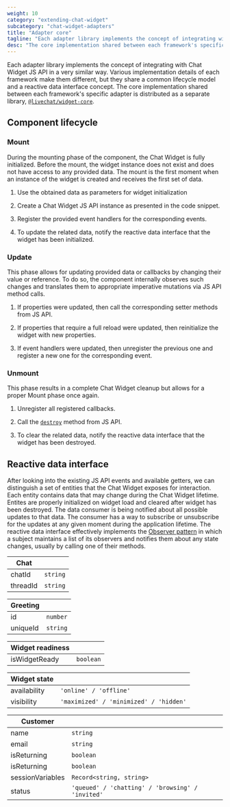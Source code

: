 ```yaml
---
weight: 10
category: "extending-chat-widget"
subcategory: "chat-widget-adapters"
title: "Adapter core"
tagline: "Each adapter library implements the concept of integrating with Chat Widget JS API in a very similar way."
desc: "The core implementation shared between each framework's specific adapter is distributed as a separate library."
---
```


Each adapter library implements the concept of integrating with Chat Widget JS API in a very similar way.
Various implementation details of each framework make them different, but they share a common lifecycle model and a reactive data interface concept.
The core implementation shared between each framework's specific adapter is distributed as a separate library, [`@livechat/widget-core`](https://www.npmjs.com/package/@livechat/widget-core).

## Component lifecycle

### Mount

During the mounting phase of the component, the Chat Widget is fully initialized. Before the mount, the widget instance does not exist and does not have access to any provided data. The mount is the first moment when an instance of the widget is created and receives the first set of data.

1. Use the obtained data as parameters for widget initialization

2. Create a Chat Widget JS API instance as presented in the code snippet.

3. Register the provided event handlers for the corresponding events.

4. To update the related data, notify the reactive data interface that the widget has been initialized.

### Update

This phase allows for updating provided data or callbacks by changing their value or reference. To do so, the component internally observes such changes and translates them to appropriate imperative mutations via JS API method calls.

1. If properties were updated, then call the corresponding setter methods from JS API.

2. If properties that require a full reload were updated, then reinitialize the widget with new properties.

3. If event handlers were updated, then unregister the previous one and register a new one for the corresponding event.

### Unmount

This phase results in a complete Chat Widget cleanup but allows for a proper Mount phase once again.

1. Unregister all registered callbacks.

2. Call the [`destroy`](/docs/extending-chat-widget/javascript-api#destroy) method from JS API.

3. To clear the related data, notify the reactive data interface that the widget has been destroyed.

## Reactive data interface

After looking into the existing JS API events and available getters, we can distinguish a set of entities that the Chat Widget exposes for interaction.
Each entity contains data that may change during the Chat Widget lifetime.
Entites are properly initialized on widget load and cleared after widget has been destroyed.
The data consumer is being notified about all possible updates to that data.
The consumer has a way to subscribe or unsubscribe for the updates at any given moment during the application lifetime.
The reactive data interface effectively implements the [Observer pattern](https://www.dofactory.com/javascript/design-patterns/observer) in which a subject maintains a list of its observers and notifies them about any state changes, usually by calling one of their methods.

| **Chat** |          |
| -------- | -------- |
| chatId   | `string` |
| threadId | `string` |

| **Greeting** |          |
| ------------ | -------- |
| id           | `number` |
| uniqueId     | `string` |

| **Widget readiness** |           |
| -------------------- | --------- |
| isWidgetReady        | `boolean` |

| **Widget state** |                                        |
| ---------------- | -------------------------------------- |
| availability     | `'online' / 'offline'`                 |
| visibility       | `'maximized' / 'minimized' / 'hidden'` |

| **Customer**     |                                                  |
| ---------------- | ------------------------------------------------ |
| name             | `string`                                         |
| email            | `string`                                         |
| isReturning      | `boolean`                                        |
| isReturning      | `boolean`                                        |
| sessionVariables | `Record<string, string>`                         |
| status           | `'queued' / 'chatting' / 'browsing' / 'invited'` |
